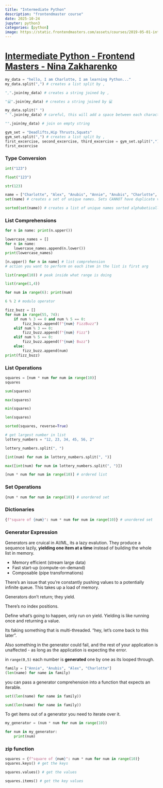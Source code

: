 ```yaml
---
title: "Intermediate Python"
description: "frontendmaster course"
date: 2025-10-24
jupyter: python3
categories: [python]
image: https://static.frontendmasters.com/assets/courses/2019-05-01-intermediate-python/posterframe.webp
---
```


# [Intermediate Python - Frontend Masters - Nina Zakharenko](https://frontendmasters.com/courses/intermediate-python/)

```python
my_data = "hello, I am Charlotte, I am learning Python..."
my_data.split(",") # creates a list split by ,
```

```python
",".join(my_data) # creates a string joined by ,
```

```python
"💻".join(my_data) # creates a string joined by 💻
```

```python
my_data.split(" ")
" ".join(my_data) # careful, this will add a space between each character
```


```python
"".join(my_data) # join on empty string
```

```python
gym_set = "Deadlifts,Hip Thrusts,Squats"
gym_set.split(",") # creates a list split by ,
first_excercise, second_excercise, third_excercise = gym_set.split(",")
first_excercise
```

### Type Conversion

```python
int("123")
```


```python
float("123")
```

```python
str(123)
```

```python
name = ["Charlotte", "Alex", "Anubis", "Annie", "Anubis", "Charlotte", "Alex", "Annie", "Anubis"]
set(name) # creates a set of unique names. Sets CANNOT have duplicate values.
```


```python
sorted(set(name)) # creates a list of unique names sorted alphabetically, lists have ORDER. sets do not.
```

### List Comprehensions

```python
for n in name: print(n.upper())
```


```python
lowercase_names = []
for n in name: 
    lowercase_names.append(n.lower())
print(lowercase_names)
```

```python
[n.upper() for n in name] # list comprehension
# action you want to perform on each item in the list is first arg  
```

```python
list(range(10)) # peak inside what range is doing
```

```python
list(range(1,4))
```

```python
for num in range(6): print(num)
```

```python
6 % 2 # modulo operator
```

```python
fizz_buzz = []
for num in range(55, 74):
    if num % 3 == 0 and num % 5 == 0:
        fizz_buzz.append(f"{num} FizzBuzz")
    elif num % 3 == 0:
        fizz_buzz.append(f"{num} Fizz")
    elif num % 5 == 0:
        fizz_buzz.append(f"{num} Buzz")
    else:
        fizz_buzz.append(num)
print(fizz_buzz)
```

### List Operations

```python
squares = [num * num for num in range(10)]
squares
```

```python
sum(squares)
```

```python
max(squares)
```

```python
min(squares)
```

```python
len(squares)
```

```python
sorted(squares, reverse=True)
```


```python
# get largest number in list
lottery_numbers = "12, 23, 34, 45, 56, 2" 
```

```python
lottery_numbers.split(", ")
```

```python
[int(num) for num in lottery_numbers.split(", ")]
```

```python
max([int(num) for num in lottery_numbers.split(", ")])
```

```python
[num * num for num in range(10)] # ordered list
```

### Set Operations

```python
{num * num for num in range(10)} # unordered set
```

### Dictionaries

```python
{f"square of {num}": num * num for num in range(10)} # unordered set
```

### Generator Expression

Generators are cruical in AI/ML, its a lazy evalution. They produce a sequence lazily, **yielding one item at a time** instead of building the whole list in memory.

- Memory efficient (stream large data)
- Fast start-up (compute-on-demand)
- Composable (pipe transformations)

There's an issue that you're constantly pushing values to a potentially infinite queue. This takes up a load of memory. 

Generators don't return; they yield. 

There's no index positions. 

Define what's going to happen, only run on yield. Yielding is like running once and returning a value.

Its faking something that is multi-threaded. "hey, let's come back to this later".

Also something in the generator could fail, and the rest of your application is unaffected - as long as the application is expecting the error.

in `range(0,5)` each number is **generated** one by one as its looped through.

```python
family = ["Annie", "Anubis", "Alex", "Charlotte"]
(len(name) for name in family)
```

you can pass a generator comprehension into a function that expects an iterable.

```python
set((len(name) for name in family))
```

```python
sum((len(name) for name in family))
```

To get items out of a generator you need to iterate over it.

```python
my_generator = (num * num for num in range(10))

for num in my_generator:
    print(num)
```

### zip function

```python
squares = {f"square of {num}": num * num for num in range(10)}
squares.keys() # get the keys 
```

```python
squares.values() # get the values 
```

```python
squares.items() # get the key values 
```